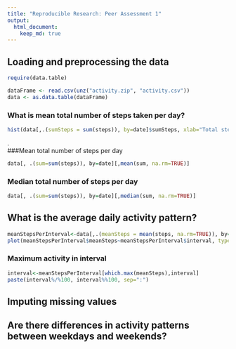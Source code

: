 ```yaml
---
title: "Reproducible Research: Peer Assessment 1"
output: 
  html_document:
    keep_md: true
---
```


## Loading and preprocessing the data
```r
require(data.table)

dataFrame <- read.csv(unz("activity.zip", "activity.csv"))
data <- as.data.table(dataFrame)
```

### What is mean total number of steps taken per day?
```r
hist(data[,.(sumSteps = sum(steps)), by=date]$sumSteps, xlab="Total steps per day", main = "Histogram of total steps per day")
```
.  
###Mean total number of steps per day
```r
data[, .(sum=sum(steps)), by=date][,mean(sum, na.rm=TRUE)]
```
  
### Median total number of steps per day
```r
data[, .(sum=sum(steps)), by=date][,median(sum, na.rm=TRUE)]
```

## What is the average daily activity pattern?
```r
meanStepsPerInterval<-data[,.(meanSteps = mean(steps, na.rm=TRUE)), by=interval]
plot(meanStepsPerInterval$meanSteps~meanStepsPerInterval$interval, type = "l", xlab="Time Interval(hhmm)", ylab="mean steps", main="Mean Steps per time of day")
```
### Maximum activity in interval
```r
interval<-meanStepsPerInterval[which.max(meanSteps),interval]
paste(interval%/%100, interval%%100, sep=":")
```
## Imputing missing values



## Are there differences in activity patterns between weekdays and weekends?

